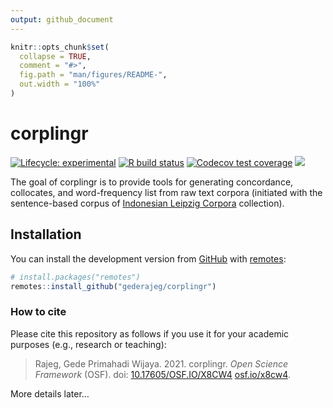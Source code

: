```yaml
---
output: github_document
---
```


<!-- README.md is generated from README.Rmd. Please edit that file -->

```r
knitr::opts_chunk$set(
  collapse = TRUE,
  comment = "#>",
  fig.path = "man/figures/README-",
  out.width = "100%"
)
```
# corplingr

<!-- badges: start -->
[![Lifecycle: experimental](https://img.shields.io/badge/lifecycle-experimental-orange.svg)](https://www.tidyverse.org/lifecycle/#experimental)
[![R build status](https://github.com/gederajeg/corplingr/workflows/R-CMD-check/badge.svg)](https://github.com/gederajeg/corplingr/actions)
[![Codecov test coverage](https://codecov.io/gh/gederajeg/corplingr/branch/master/graph/badge.svg)](https://codecov.io/gh/gederajeg/corplingr?branch=master)
[![](https://img.shields.io/badge/doi-10.1111/2041--210X.12628-green.svg)](https://doi.org/10.1111/2041-210X.12628)
<!-- badges: end -->

The goal of corplingr is to provide tools for generating concordance, collocates, and word-frequency list from raw text corpora (initiated with the sentence-based corpus of [Indonesian Leipzig Corpora](https://corpora.uni-leipzig.de/en?corpusId=ind_mixed_2013) collection).

## Installation

You can install the development version from [GitHub](https://github.com/) with [remotes](https://remotes.r-lib.org/):

``` r
# install.packages("remotes")
remotes::install_github("gederajeg/corplingr")
```

### How to cite

Please cite this repository as follows if you use it for your academic purposes (e.g., research or teaching):

> Rajeg, Gede Primahadi Wijaya. 2021. corplingr. *Open Science Framework* (OSF). doi: [10.17605/OSF.IO/X8CW4](https://doi.org/10.17605/OSF.IO/X8CW4) [osf.io/x8cw4](https://osf.io/x8cw4/).

More details later...
